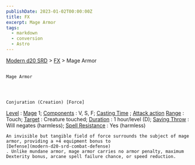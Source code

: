 ```yaml
---
publishDate: 2023-01-02T00:00:00Z
title: FX
excerpt: Mage Armor
tags:
  - markdown
  - conversion
  - Astro
---
```


[Modern d20 SRD](/#modernD20) >
[FX](modern-d20-srd-fx-index) > Mage Armor

##

    Mage Armor




    Conjuration (Creation) [Force]

[Level](modern-d20-srd-fx-level)
:
[Mage](modern-d20-srd-classes-advanced-mage)
1;
[Components](modern-d20-srd-fx-components)
: V, S, F;
[Casting Time](modern-d20-srd-fx-casting-time)
;
[Attack action](modern-d20-srd-combat-attack-actions)
[Range](modern-d20-srd-fx-range)
: Touch;
[Target](modern-d20-srd-fx-target)
: Creature touched;
[Duration](modern-d20-srd-fx-duration)
: 1 hour/level (D);
[Saving Throw](modern-d20-srd-basics-saving-throws)
: Will negates (harmless);
[Spell Resistance](modern-d20-srd-special-abilities-spell-resistance)
: Yes (harmless)

    An invisible but tangible field of force surrounds the subject of mage armor, providing a +4 equipment bonus to
    [Defense](modern-d20-srd-combat-defense)
    . Unlike mundane armor, mage armor carries no armor penalty, maximum Dexterity bonus, arcane spell failure chance, or speed reduction.
